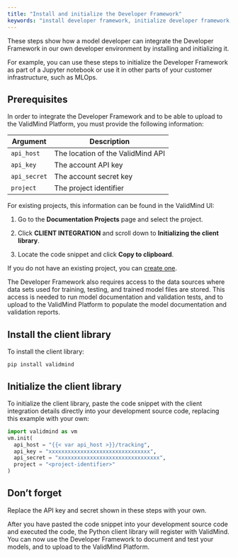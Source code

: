 ```yaml
---
title: "Install and initialize the Developer Framework"
keywords: "install developer framework, initialize developer framework, model developer, model risk management, ValidMind"
---
```


These steps show how a model developer can integrate the Developer Framework in our own developer environment by installing and initializing it.

For example, you can use these steps to initialize the Developer Framework as part of a Jupyter notebook or use it in other parts of your customer infrastructure, such as MLOps.

## Prerequisites

In order to integrate the Developer Framework and to be able to upload to the ValidMind Platform, you must provide the following information:

| Argument      | Description                        |
|---------------|------------------------------------|
| `api_host`    | The location of the ValidMind API  |
| `api_key`     | The account API key                |
| `api_secret`  | The account secret key             |
| `project`     | The project identifier             |


For existing projects, this information can be found in the ValidMind UI:

1. Go to the **Documentation Projects** page and select the project.

2. Click **CLIENT INTEGRATION** and scroll down to **Initializing the client library**.

3. Locate the code snippet and click **Copy to clipboard**. 

If you do not have an existing project, you can [create one](create-documentation-project.qmd). 

The Developer Framework also requires access to the data sources where data sets used for training, testing, and trained model files are stored. This access is needed to run model documentation and validation tests, and to upload to the ValidMind Platform to populate the model documentation and validation reports.

## Install the client library

To install the client library:

```shell
pip install validmind
```

## Initialize the client library

To initialize the client library, paste the code snippet with the client integration details directly into your development source code, replacing this example with your own:

```python
import validmind as vm
vm.init(
  api_host = "{{< var api_host >}}/tracking",
  api_key = "xxxxxxxxxxxxxxxxxxxxxxxxxxxxxxxx",
  api_secret = "xxxxxxxxxxxxxxxxxxxxxxxxxxxxxxxx",
  project = "<project-identifier>"
)
```

::: {.column-margin}
::: {.callout-important}
## Don't forget
 
Replace the API key and secret shown in these steps with your own.
:::
:::

After you have pasted the code snippet into your development source code and executed the code, the Python client library will register with ValidMind. You can now use the Developer Framework to document and test your models, and to upload to the ValidMind Platform.
